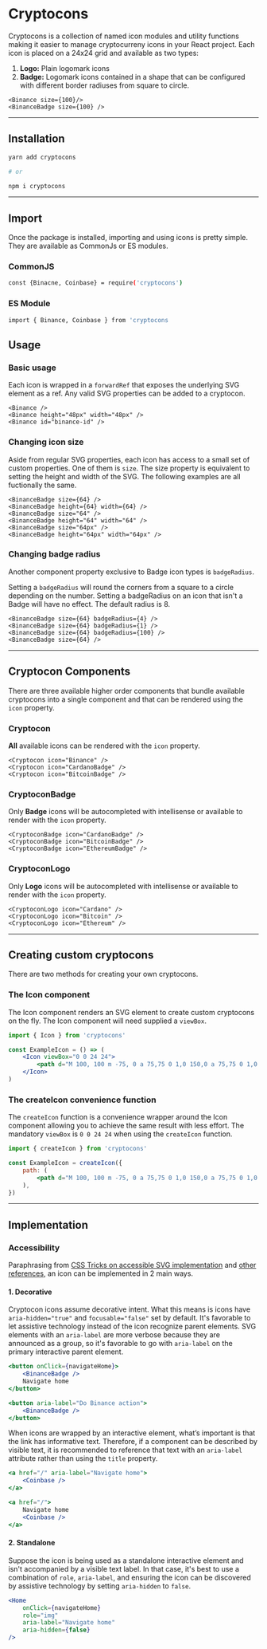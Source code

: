 # Cryptocons

Cryptocons is a collection of named icon modules and utility functions making it easier to manage cryptocurreny icons in your React project. Each icon is placed on a 24x24 grid and available as two types:

1. **Logo:** Plain logomark icons
1. **Badge:** Logomark icons contained in a shape that can be configured
   with different border radiuses from square to circle.

```react-live
<Binance size={100}/>
<BinanceBadge size={100} />
```

---

## Installation

```bash
yarn add cryptocons

# or

npm i cryptocons
```

---

## Import

Once the package is installed, importing and using icons is pretty simple. They are available as CommonJs or ES modules.

### CommonJS

```bash
const {Binacne, Coinbase} = require('cryptocons')
```

### ES Module

```bash
import { Binance, Coinbase } from 'cryptocons
```

## Usage

### Basic usage

Each icon is wrapped in a `forwardRef` that exposes the underlying SVG element as a ref. Any valid SVG properties can be added to a cryptocon.

```react-live
<Binance />
<Binance height="48px" width="48px" />
<Binance id="binance-id" />
```

### Changing icon size

Aside from regular SVG properties, each icon has access to a small set of custom properties. One of them is `size`. The size property is equivalent to setting the height and width of the SVG. The following examples are all fuctionally the same.

```react-live
<BinanceBadge size={64} />
<BinanceBadge height={64} width={64} />
<BinanceBadge size="64" />
<BinanceBadge height="64" width="64" />
<BinanceBadge size="64px" />
<BinanceBadge height="64px" width="64px" />
```

### Changing badge radius

Another component property exclusive to Badge icon types is `badgeRadius`.

Setting a `badgeRadius` will round the corners from a square to a circle depending on the number. Setting a badgeRadius on an icon that isn&apos;t a Badge will have no effect. The default radius is 8.

```react-live
<BinanceBadge size={64} badgeRadius={4} />
<BinanceBadge size={64} badgeRadius={1} />
<BinanceBadge size={64} badgeRadius={100} />
<BinanceBadge size={64} />
```

---

## Cryptocon Components

There are three available higher order components that bundle available
cryptocons into a single component and that can be rendered using the `icon` property.

### Cryptocon

**All** available icons can be rendered with the `icon` property.

```react-live
<Cryptocon icon="Binance" />
<Cryptocon icon="CardanoBadge" />
<Cryptocon icon="BitcoinBadge" />
```

### CryptoconBadge

Only **Badge** icons will be autocompleted with intellisense or available to render with the `icon` property.

```react-live
<CryptoconBadge icon="CardanoBadge" />
<CryptoconBadge icon="BitcoinBadge" />
<CryptoconBadge icon="EthereumBadge" />
```

### CryptoconLogo

Only **Logo** icons will be autocompleted with intellisense or available to render with the `icon` property.

```react-live
<CryptoconLogo icon="Cardano" />
<CryptoconLogo icon="Bitcoin" />
<CryptoconLogo icon="Ethereum" />
```

---

## Creating custom cryptocons

There are two methods for creating your own cryptocons.

### The Icon component

The Icon component renders an SVG element to create custom cryptocons on the fly. The Icon component will need supplied a `viewBox`.

```jsx
import { Icon } from 'cryptocons'

const ExampleIcon = () => (
    <Icon viewBox="0 0 24 24">
        <path d="M 100, 100 m -75, 0 a 75,75 0 1,0 150,0 a 75,75 0 1,0 -150,0" />
    </Icon>
)
```

### The createIcon convenience function

The `createIcon` function is a convenience wrapper around the Icon component allowing you to achieve the same result with less effort. The mandatory `viewBox` is `0 0 24 24` when using the `createIcon` function.

```jsx
import { createIcon } from 'cryptocons'

const ExampleIcon = createIcon({
    path: (
        <path d="M 100, 100 m -75, 0 a 75,75 0 1,0 150,0 a 75,75 0 1,0 -150,0" />
    ),
})
```

---

## Implementation

### Accessibility

Paraphrasing from [CSS Tricks on accessible SVG implementation](https://css-tricks.com/accessible-svgs/) and [other references](https://css-tricks.com/accessible-svg-icons/), an icon can be implemented in 2 main ways.

#### 1. Decorative

Cryptocon icons assume decorative intent. What this means is icons have `aria-hidden="true"` and `focusable="false"` set by default. It's favorable to let assistive technology instead of the icon recognize parent elements. SVG elements with an `aria-label` are more verbose because they are announced as a group, so it's favorable to go with `aria-label` on the primary interactive parent element.

```jsx
<button onClick={navigateHome}>
    <BinanceBadge />
    Navigate home
</button>
```

```jsx
<button aria-label="Do Binance action">
    <BinanceBadge />
</button>
```

When icons are wrapped by an interactive element, what’s important is that the link has informative text. Therefore, if a component can be described by visible text, it is recommended to reference that text with an `aria-label` attribute rather than using the `title` property.

```jsx
<a href="/" aria-label="Navigate home">
    <Coinbase />
</a>
```

```jsx
<a href="/">
    Navigate home
    <Coinbase />
</a>
```

#### 2. Standalone

Suppose the icon is being used as a standalone interactive element and isn't accompanied by a visible text label. In that case, it's best to use a combination of `role`, `aria-label`, and ensuring the icon can be discovered by assistive technology by setting `aria-hidden` to `false`.

```jsx
<Home
    onClick={navigateHome}
    role="img"
    aria-label="Navigate home"
    aria-hidden={false}
/>
```
